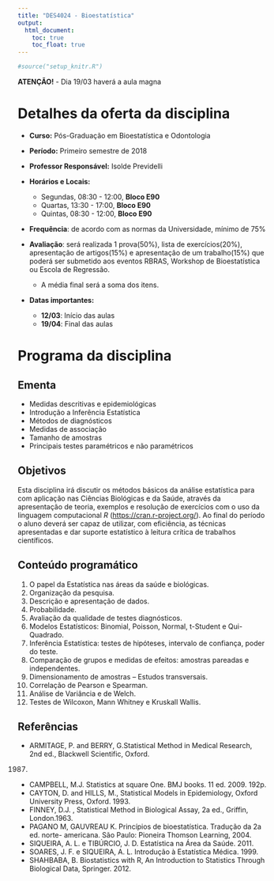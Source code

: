 ```yaml
---
title: "DES4024 - Bioestatística"
output:
  html_document:
    toc: true
    toc_float: true
---
```


```R
#source("setup_knitr.R")
```

<div class="alert alert-danger" role="alert">
**ATENÇÃO!**
- Dia 19/03 haverá a aula magna

</div>

# Detalhes da oferta da disciplina

- **Curso:** Pós-Graduação em Bioestatística e Odontologia
- **Período:** Primeiro semestre de 2018
- **Professor Responsável:** Isolde Previdelli
- **Horários e Locais:**
    
    - Segundas, 08:30 - 12:00, **Bloco E90**
    - Quartas, 13:30 - 17:00, **Bloco E90**
    - Quintas, 08:30 - 12:00, **Bloco E90**
- **Frequência**: de acordo com as normas da Universidade, mínimo de $75\%$
- **Avaliação**: será realizada 1 prova($50\%$), lista de exercícios($20\%$), apresentação de artigos($15\%$) e apresentação de um trabalho($15\%$) que poderá ser submetido aos eventos RBRAS, Workshop de Bioestatística ou Escola de Regressão.
    - A média final será a soma dos itens.
- **Datas importantes:**
    - **12/03**: Início das aulas
    - **19/04**: Final das aulas
    

# Programa da disciplina

## Ementa

- Medidas descritivas   e epidemiológicas
- Introdução a Inferência Estatística
- Métodos de diagnósticos
- Medidas de associação
- Tamanho de amostras
- Principais testes paramétricos e não paramétricos

## Objetivos
Esta disciplina irá  discutir os métodos básicos da análise estatística para com aplicação nas Ciências Biológicas e da Saúde, através da apresentação de teoria, exemplos e resolução de exercícios com o uso da linguagem computacional *R* (<https://cran.r-project.org/>).
Ao final do período o aluno deverá ser capaz de utilizar, com eficiência, as técnicas apresentadas e dar suporte estatístico à leitura crítica de trabalhos científicos.

## Conteúdo programático

1. O papel da Estatística nas áreas da saúde e biológicas.
2. Organização da pesquisa.
3. Descrição e apresentação de dados.
4. Probabilidade.
5. Avaliação da qualidade de testes diagnósticos.
6. Modelos Estatísticos: Binomial, Poisson, Normal, t-Student e Qui-Quadrado.
7. Inferência Estatística: testes de hipóteses, intervalo de confiança, poder do teste.
8. Comparação de grupos e medidas de efeitos: amostras pareadas e independentes.
9. Dimensionamento de amostras – Estudos transversais.
10. Correlação de Pearson e Spearman.
11. Análise de Variância e de Welch.
12. Testes de Wilcoxon, Mann Whitney e Kruskall Wallis.

## Referências

- ARMITAGE, P. and BERRY, G.Statistical Method in Medical Research, 2nd ed., Blackwell Scientific, Oxford.
1987.
- CAMPBELL, M.J. Statistics at square One. BMJ books. 11 ed. 2009. 192p.
- CAYTON, D. and HILLS, M., Statistical Models in Epidemiology, Oxford University Press, Oxford. 1993.
- FINNEY, D.J. , Statistical Method in Biological Assay, 2a ed., Griffin, London.1963.
- PAGANO M, GAUVREAU K. Princípios de bioestatística. Tradução da 2a ed. norte- americana. São Paulo: Pioneira Thomson Learning, 2004.
- SIQUEIRA, A. L. e TIBÚRCIO, J. D. Estatística na Área da Saúde. 2011.
- SOARES, J. F. e SIQUEIRA, A. L. Introdução à Estatística Médica. 1999.
- SHAHBABA, B. Biostatistics with R, An Introduction to Statistics Through Biological Data, Springer. 2012. 


